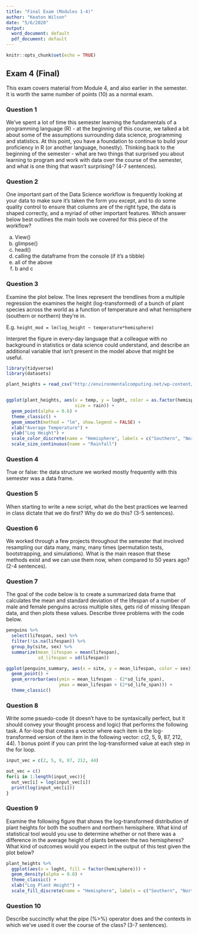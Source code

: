 ```yaml
---
title: "Final Exam (Modules 1-4)"
author: "Keaton Wilson"
date: "5/6/2020"
output:
  word_document: default
  pdf_document: default
---
```


```r
knitr::opts_chunk$set(echo = TRUE)
```
## Exam 4 (Final)
This exam covers material from Module 4, and also earlier in the semester. It 
is worth the same number of points (10) as a normal exam. 

### Question 1  
We've spent a lot of time this semester learning the fundamentals of a 
programming language (R) - at the beginning of this course, we talked a bit 
about some of the assumptions surrounding data science, programming and 
statistics. At this point, you have a foundation to continue to build your 
proficiency in R (or another language, honestly). Thinking back to the 
beginning of the semester - what are two things that surprised you about 
learning to program and work with data over the course of the semester,
and what is one thing that wasn't surprising? (4-7 sentences).  











### Question 2  
One important part of the Data Science workflow is frequently looking at your 
data to make sure it's taken the form you except, and to do some quality control 
to ensure that columns are of the right type, the data is shaped correctly, and 
a myriad of other important features. Which answer below best outlines the main 
tools we covered for this piece of the workflow?  

a. View()  
b. glimpse()  
c. head()  
d. calling the dataframe from the console (if it's a tibble)  
e. all of the above  
f. b and c  

### Question 3  
Examine the plot below. The lines represent the trendlines from a multiple 
regression the examines the height (log-transformed) of a bunch of plant species 
across the world as a function of temperature and what hemisphere 
(southern or northern) they're in.  

E.g. `height_mod = lm(log_height ~ temperature*hemisphere)`  

Interpret the figure in every-day language that a colleague with no background 
in statistics or data science could understand, and describe an additional 
variable that isn't present in the model above that might be useful.  


```r
library(tidyverse)
library(datasets)

plant_heights = read_csv("http://environmentalcomputing.net/wp-content/uploads/2016/05/Plant_height.csv")


ggplot(plant_heights, aes(x = temp, y = loght, color = as.factor(hemisphere), 
                          size = rain)) +
  geom_point(alpha = 0.6) +
  theme_classic() +
  geom_smooth(method = "lm", show.legend = FALSE) +
  xlab("Average Temperature") +
  ylab("Log Height") +
  scale_color_discrete(name = "Hemisphere", labels = c("Southern", "Northern")) +
  scale_size_continuous(name = "Rainfall")

```












### Question 4  
True or false: the data structure we worked mostly frequently with this semester 
was a data frame.  




### Question 5  
When starting to write a new script, what do the best practices we learned in 
class dictate that we do first? Why do we do this? (3-5 sentences). 








### Question 6  
We worked through a few projects throughout the semester that involved resampling our data many, many, many times (permutation tests, bootstrapping, and simulations). What is the main reason that these methods exist and we can use them now, when compared to 50 years ago? (2-4 sentences). 







### Question 7  
The goal of the code below is to create a summarized data frame that calculates the mean and standard deviation of the lifespan of a number of male and female penguins across multiple sites, gets rid of missing lifespan data, and then plots these values. Describe three problems with the code below. 

```r
penguins %>% 
  select(lifespan, sex) %>%
  filter(!is.na(lifespan)) %>%
  group_by(site, sex) %>%
  summarize(mean_lifespan = mean(lifespan), 
            sd_lifespan = sd(lifespan))

ggplot(penguins_summary, aes(x = site, y = mean_lifespan, color = sex)) +
  geom_point() +
  geom_errorbar(aes(ymin = mean_lifespan - (2*sd_life_span), 
                    ymax = mean_lifespan + (2*sd_life_span))) +
  theme_classic()
```




### Question 8  
Write some psuedo-code (it doesn't have to be syntaxically perfect, but it should convey your thought process and logic) that performs the following task. 
A for-loop that creates a vector where each item is the log-transformed version of the item in the following vector: c(2, 5, 9, 87, 212, 44). 1 bonus point if you can print the log-transformed value at each step in the for loop. 


```r
input_vec = c(2, 5, 9, 87, 212, 44)

out_vec = c()
for(i in 1:length(input_vec)){
  out_vec[i] = log(input_vec[i])
  print(log(input_vec[i]))
}
```

### Question 9  

Examine the following figure that shows the log-transformed distribution of plant heights for both the southern and northern hemisphere. What kind of statistical tool would you use to determine whether or not there was a difference in the average height of plants between the two hemispheres? What kind of outcomes would you expect in the output of this test given the plot below?

```r
plant_heights %>%
  ggplot(aes(x = loght, fill = factor(hemisphere))) +
  geom_density(alpha = 0.8) +
  theme_classic() +
  xlab("Log Plant Height") +
  scale_fill_discrete(name = "Hemisphere", labels = c("Southern", "Northern"))

```


### Question 10  
Describe succinctly what the pipe (%>%) operator does and the contexts in which we've used it over the course of the class? (3-7 sentences).  












